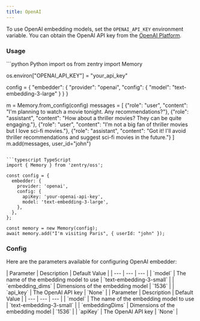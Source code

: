 ```yaml
---
title: OpenAI
---
```


To use OpenAI embedding models, set the `OPENAI_API_KEY` environment variable. You can obtain the OpenAI API key from the [OpenAI Platform](https://platform.openai.com/account/api-keys).

### Usage

<CodeGroup>
```python Python
import os
from zentry import Memory

os.environ["OPENAI_API_KEY"] = "your_api_key"

config = {
    "embedder": {
        "provider": "openai",
        "config": {
            "model": "text-embedding-3-large"
        }
    }
}

m = Memory.from_config(config)
messages = [
    {"role": "user", "content": "I'm planning to watch a movie tonight. Any recommendations?"},
    {"role": "assistant", "content": "How about a thriller movies? They can be quite engaging."},
    {"role": "user", "content": "I’m not a big fan of thriller movies but I love sci-fi movies."},
    {"role": "assistant", "content": "Got it! I'll avoid thriller recommendations and suggest sci-fi movies in the future."}
]
m.add(messages, user_id="john")
```

```typescript TypeScript
import { Memory } from 'zentry/oss';

const config = {
  embedder: {
    provider: 'openai',
    config: {
      apiKey: 'your-openai-api-key',
      model: 'text-embedding-3-large',
    },
  },
};

const memory = new Memory(config);
await memory.add("I'm visiting Paris", { userId: "john" });
```
</CodeGroup>

### Config

Here are the parameters available for configuring OpenAI embedder:

<Tabs>
<Tab title="Python">
| Parameter | Description | Default Value |
| --- | --- | --- |
| `model` | The name of the embedding model to use | `text-embedding-3-small` |
| `embedding_dims` | Dimensions of the embedding model | `1536` |
| `api_key` | The OpenAI API key | `None` |
</Tab>
<Tab title="TypeScript">
| Parameter | Description | Default Value |
| --- | --- | --- |
| `model` | The name of the embedding model to use | `text-embedding-3-small` |
| `embeddingDims` | Dimensions of the embedding model | `1536` |
| `apiKey` | The OpenAI API key | `None` |
</Tab>
</Tabs>
